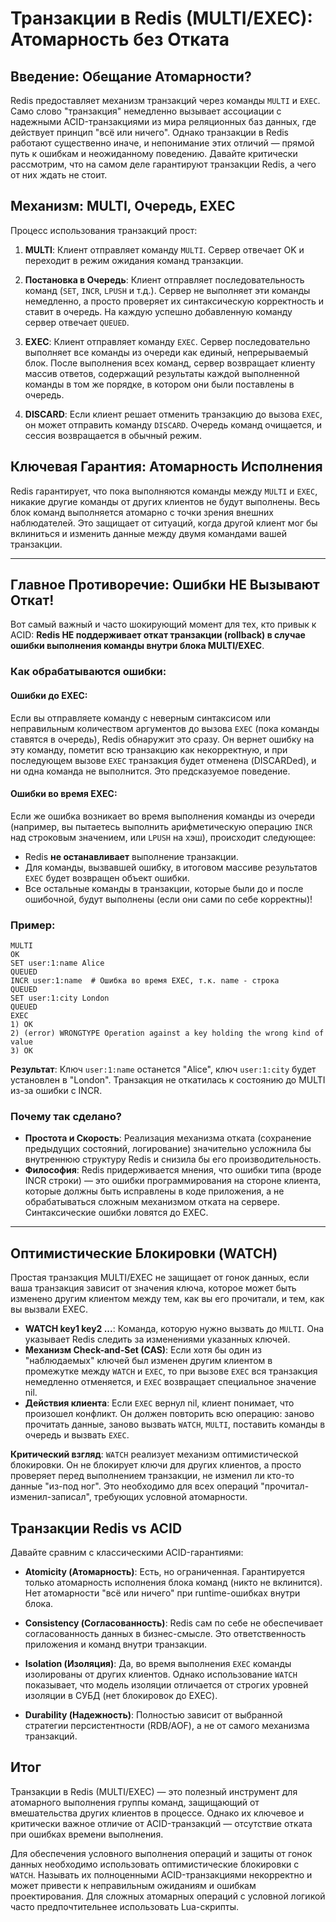 # Транзакции в Redis (MULTI/EXEC): Атомарность без Отката

## Введение: Обещание Атомарности?

Redis предоставляет механизм транзакций через команды `MULTI` и `EXEC`. Само слово "транзакция" немедленно вызывает ассоциации с надежными ACID-транзакциями из мира реляционных баз данных, где действует принцип "всё или ничего". Однако транзакции в Redis работают существенно иначе, и непонимание этих отличий — прямой путь к ошибкам и неожиданному поведению. Давайте критически рассмотрим, что на самом деле гарантируют транзакции Redis, а чего от них ждать не стоит.

## Механизм: MULTI, Очередь, EXEC

Процесс использования транзакций прост:

1. **MULTI**: Клиент отправляет команду `MULTI`. Сервер отвечает OK и переходит в режим ожидания команд транзакции.

2. **Постановка в Очередь**: Клиент отправляет последовательность команд (`SET`, `INCR`, `LPUSH` и т.д.). Сервер не выполняет эти команды немедленно, а просто проверяет их синтаксическую корректность и ставит в очередь. На каждую успешно добавленную команду сервер отвечает `QUEUED`.

3. **EXEC**: Клиент отправляет команду `EXEC`. Сервер последовательно выполняет все команды из очереди как единый, непрерываемый блок. После выполнения всех команд, сервер возвращает клиенту массив ответов, содержащий результаты каждой выполненной команды в том же порядке, в котором они были поставлены в очередь.

4. **DISCARD**: Если клиент решает отменить транзакцию до вызова `EXEC`, он может отправить команду `DISCARD`. Очередь команд очищается, и сессия возвращается в обычный режим.

## Ключевая Гарантия: Атомарность Исполнения

Redis гарантирует, что пока выполняются команды между `MULTI` и `EXEC`, никакие другие команды от других клиентов не будут выполнены. Весь блок команд выполняется атомарно с точки зрения внешних наблюдателей. Это защищает от ситуаций, когда другой клиент мог бы вклиниться и изменить данные между двумя командами вашей транзакции.

---

## Главное Противоречие: Ошибки НЕ Вызывают Откат!

Вот самый важный и часто шокирующий момент для тех, кто привык к ACID: **Redis НЕ поддерживает откат транзакции (rollback) в случае ошибки выполнения команды внутри блока MULTI/EXEC**.

### Как обрабатываются ошибки:

#### Ошибки до EXEC:

Если вы отправляете команду с неверным синтаксисом или неправильным количеством аргументов до вызова `EXEC` (пока команды ставятся в очередь), Redis обнаружит это сразу. Он вернет ошибку на эту команду, пометит всю транзакцию как некорректную, и при последующем вызове `EXEC` транзакция будет отменена (DISCARDed), и ни одна команда не выполнится. Это предсказуемое поведение.

#### Ошибки во время EXEC:

Если же ошибка возникает во время выполнения команды из очереди (например, вы пытаетесь выполнить арифметическую операцию `INCR` над строковым значением, или `LPUSH` на хэш), происходит следующее:

- Redis **не останавливает** выполнение транзакции.
- Для команды, вызвавшей ошибку, в итоговом массиве результатов `EXEC` будет возвращен объект ошибки.
- Все остальные команды в транзакции, которые были до и после ошибочной, будут выполнены (если они сами по себе корректны)!

### Пример:

```
MULTI
OK
SET user:1:name Alice
QUEUED
INCR user:1:name  # Ошибка во время EXEC, т.к. name - строка
QUEUED
SET user:1:city London
QUEUED
EXEC
1) OK
2) (error) WRONGTYPE Operation against a key holding the wrong kind of value
3) OK
```

**Результат**: Ключ `user:1:name` останется "Alice", ключ `user:1:city` будет установлен в "London". Транзакция не откатилась к состоянию до MULTI из-за ошибки с INCR.

### Почему так сделано?

- **Простота и Скорость**: Реализация механизма отката (сохранение предыдущих состояний, логирование) значительно усложнила бы внутреннюю структуру Redis и снизила бы его производительность.
- **Философия**: Redis придерживается мнения, что ошибки типа (вроде INCR строки) — это ошибки программирования на стороне клиента, которые должны быть исправлены в коде приложения, а не обрабатываться сложным механизмом отката на сервере. Синтаксические ошибки ловятся до EXEC.

---

## Оптимистические Блокировки (WATCH)

Простая транзакция MULTI/EXEC не защищает от гонок данных, если ваша транзакция зависит от значения ключа, которое может быть изменено другим клиентом между тем, как вы его прочитали, и тем, как вы вызвали EXEC.

- **WATCH key1 key2 ...**: Команда, которую нужно вызвать до `MULTI`. Она указывает Redis следить за изменениями указанных ключей.
- **Механизм Check-and-Set (CAS)**: Если хотя бы один из "наблюдаемых" ключей был изменен другим клиентом в промежутке между `WATCH` и `EXEC`, то при вызове `EXEC` вся транзакция немедленно отменяется, и `EXEC` возвращает специальное значение nil.
- **Действия клиента**: Если `EXEC` вернул nil, клиент понимает, что произошел конфликт. Он должен повторить всю операцию: заново прочитать данные, заново вызвать `WATCH`, `MULTI`, поставить команды в очередь и вызвать `EXEC`.

**Критический взгляд**: `WATCH` реализует механизм оптимистической блокировки. Он не блокирует ключи для других клиентов, а просто проверяет перед выполнением транзакции, не изменил ли кто-то данные "из-под ног". Это необходимо для всех операций "прочитал-изменил-записал", требующих условной атомарности.

## Транзакции Redis vs ACID

Давайте сравним с классическими ACID-гарантиями:

- **Atomicity (Атомарность)**: Есть, но ограниченная. Гарантируется только атомарность исполнения блока команд (никто не вклинится). Нет атомарности "всё или ничего" при runtime-ошибках внутри блока.

- **Consistency (Согласованность)**: Redis сам по себе не обеспечивает согласованность данных в бизнес-смысле. Это ответственность приложения и команд внутри транзакции.

- **Isolation (Изоляция)**: Да, во время выполнения `EXEC` команды изолированы от других клиентов. Однако использование `WATCH` показывает, что модель изоляции отличается от строгих уровней изоляции в СУБД (нет блокировок до EXEC).

- **Durability (Надежность)**: Полностью зависит от выбранной стратегии персистентности (RDB/AOF), а не от самого механизма транзакций.

## Итог

Транзакции в Redis (MULTI/EXEC) — это полезный инструмент для атомарного выполнения группы команд, защищающий от вмешательства других клиентов в процессе. Однако их ключевое и критически важное отличие от ACID-транзакций — отсутствие отката при ошибках времени выполнения.

Для обеспечения условного выполнения операций и защиты от гонок данных необходимо использовать оптимистические блокировки с `WATCH`. Называть их полноценными ACID-транзакциями некорректно и может привести к неправильным ожиданиям и ошибкам проектирования. Для сложных атомарных операций с условной логикой часто предпочтительнее использовать Lua-скрипты.
